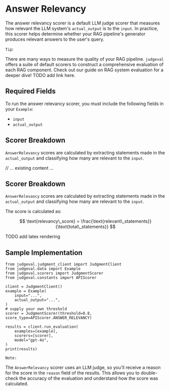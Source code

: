 # Answer Relevancy

The answer relevancy scorer is a default LLM judge scorer that measures how relevant the LLM system's `actual_output` is to the `input`.
In practice, this scorer helps determine whether your RAG pipeline's generator produces relevant answers to the user's query.

`Tip`: 

There are many ways to measure the quality of your RAG pipeline. `judgeval` offers a suite of default scorers to construct a comprehensive 
evaluation of each RAG component. Check out our guide on RAG system evaluation for a deeper dive! TODO add link here.


## Required Fields

To run the answer relevancy scorer, you must include the following fields in your `Example`:
- `input`
- `actual_output`

## Scorer Breakdown

`AnswerRelevancy` scores are calculated by extracting statements made in the `actual_output` and classifying how many are relevant to the `input`.

// ... existing content ...

## Scorer Breakdown

`AnswerRelevancy` scores are calculated by extracting statements made in the `actual_output` and classifying how many are relevant to the `input`.

The score is calculated as:

$$
\text{relevancy\_score} = \frac{\text{relevant\_statements}}{\text{total\_statements}}
$$

TODO add latex rendering

## Sample Implementation

```
from judgeval.judgment_client import JudgmentClient
from judgeval.data import Example
from judgeval.scorers import JudgmentScorer
from judgeval.constants import APIScorer

client = JudgmentClient()
example = Example(
    input="...",
    actual_output="...",
)
# supply your own threshold
scorer = JudgmentScorer(threshold=0.8, score_type=APIScorer.ANSWER_RELEVANCY)

results = client.run_evaluation(
    examples=[example],
    scorers=[scorer],
    model="gpt-4o",
)
print(results)
```

`Note:` 

The `AnswerRelevancy` scorer uses an LLM judge, so you'll receive a reason for the score in the `reason` field of the results. 
This allows you to double-check the accuracy of the evaluation and understand how the score was calculated.

